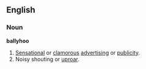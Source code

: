 == English ==
===Noun===
'''ballyhoo'''
# [[Sensational]] or [[clamorous]] [[advertising]] or [[publicity]].
# Noisy shouting or [[uproar]].